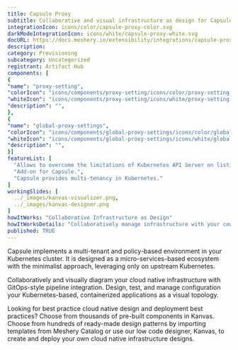 ```yaml
---
title: Capsule Proxy
subtitle: Collaborative and visual infrastructure as design for Capsule Proxy
integrationIcon: icons/color/capsule-proxy-color.svg
darkModeIntegrationIcon: icons/white/capsule-proxy-white.svg
docURL: https://docs.meshery.io/extensibility/integrations/capsule-proxy
description: 
category: Provisioning
subcategory: Uncategorized
registrant: Artifact Hub
components: [
{
"name": "proxy-setting",
"colorIcon": "icons/components/proxy-setting/icons/color/proxy-setting-color.svg",
"whiteIcon": "icons/components/proxy-setting/icons/white/proxy-setting-white.svg",
"description": "",
},
{
"name": "global-proxy-settings",
"colorIcon": "icons/components/global-proxy-settings/icons/color/global-proxy-settings-color.svg",
"whiteIcon": "icons/components/global-proxy-settings/icons/white/global-proxy-settings-white.svg",
"description": "",
}]
featureList: [
  "Allows to overcome the limitations of Kubernetes API Server on listing owned cluster-scoped resources.",
  "Add-on for Capsule.",
  "Capsule provides multi-tenancy in Kubernetes."
]
workingSlides: [
  ../_images/kanvas-visualizer.png,
  ../_images/kanvas-designer.png
]
howItWorks: "Collaborative Infrastructure as Design"
howItWorksDetails: "Collaboratively manage infrastructure with your coworkers synchronously sharing the same designs."
published: TRUE
---
```

<p>
Capsule implements a multi-tenant and policy-based environment in your Kubernetes cluster. It is designed as a micro-services-based ecosystem with the minimalist approach, leveraging only on upstream Kubernetes.
</p>
<p>
    Collaboratively and visually diagram your cloud native infrastructure with GitOps-style pipeline integration. Design, test, and manage configuration your Kubernetes-based, containerized applications as a visual topology.
</p>
<p>
    Looking for best practice cloud native design and deployment best practices? Choose from thousands of pre-built components in Kanvas. Choose from hundreds of ready-made design patterns by importing templates from Meshery Catalog or use our low code designer, Kanvas, to create and deploy your own cloud native infrastructure designs.
</p>

